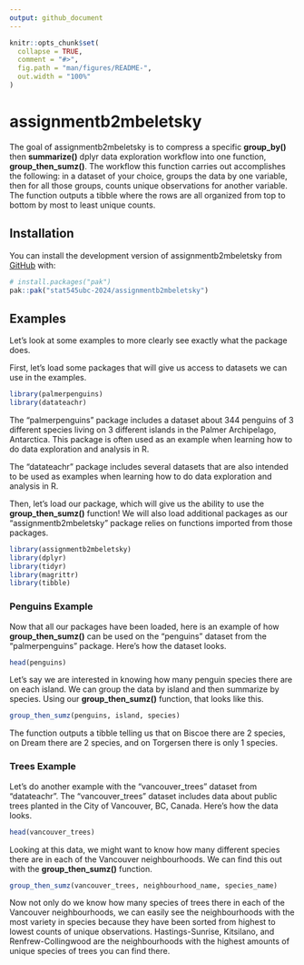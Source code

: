```yaml
---
output: github_document
---
```


<!-- README.md is generated from README.Rmd. Please edit that file -->

```r
knitr::opts_chunk$set(
  collapse = TRUE,
  comment = "#>",
  fig.path = "man/figures/README-",
  out.width = "100%"
)
```

# assignmentb2mbeletsky

<!-- badges: start -->
<!-- badges: end -->

The goal of assignmentb2mbeletsky is to compress a specific **group_by()** then **summarize()** dplyr data exploration workflow into one function, **group_then_sumz()**. The workflow this function carries out accomplishes the following: in a dataset of your choice, groups the data by one variable, then for all those groups, counts unique observations for another variable. The function outputs a tibble where the rows are all organized from top to bottom by most to least unique counts.

## Installation

You can install the development version of assignmentb2mbeletsky from [GitHub](https://github.com/) with:

``` r
# install.packages("pak")
pak::pak("stat545ubc-2024/assignmentb2mbeletsky")
```

## Examples

Let's look at some examples to more clearly see exactly what the package does. 

First, let's load some packages that will give us access to datasets we can use in the examples.

```r
library(palmerpenguins)
library(datateachr)
```

The "palmerpenguins" package includes a dataset about 344 penguins of 3 different species living on 3 different islands in the Palmer Archipelago, Antarctica. This package is often used as an example when learning how to do data exploration and analysis in R.

The "datateachr" package includes several datasets that are also intended to be used as examples when learning how to do data exploration and analysis in R. 

Then, let's load our package, which will give us the ability to use the **group_then_sumz()** function! We will also load additional packages as our "assignmentb2mbeletsky" package relies on functions imported from those packages. 

```r
library(assignmentb2mbeletsky)
library(dplyr)
library(tidyr)
library(magrittr)
library(tibble)
```

### Penguins Example

Now that all our packages have been loaded, here is an example of how **group_then_sumz()** can be used on the "penguins" dataset from the "palmerpenguins" package. Here's how the dataset looks. 

```r
head(penguins)
```
Let's say we are interested in knowing how many penguin species there are on each island. We can group the data by island and then summarize by species. Using our **group_then_sumz()** function, that looks like this. 

```r
group_then_sumz(penguins, island, species)
```

The function outputs a tibble telling us that on Biscoe there are 2 species, on Dream there are 2 species, and on Torgersen there is only 1 species. 

### Trees Example

Let's do another example with the "vancouver_trees" dataset from "datateachr". The "vancouver_trees" dataset includes data about public trees planted in the City of Vancouver, BC, Canada. Here's how the data looks.

```r
head(vancouver_trees)
```

Looking at this data, we might want to know how many different species there are in each of the Vancouver neighbourhoods. We can find this out with the **group_then_sumz()** function. 

```r
group_then_sumz(vancouver_trees, neighbourhood_name, species_name)
```

Now not only do we know how many species of trees there in each of the Vancouver neighbourhoods, we can easily see the neighbourhoods with the most variety in species because they have been sorted from highest to lowest counts of unique observations. Hastings-Sunrise, Kitsilano, and Renfrew-Collingwood are the neighbourhoods with the highest amounts of unique species of trees you can find there. 

